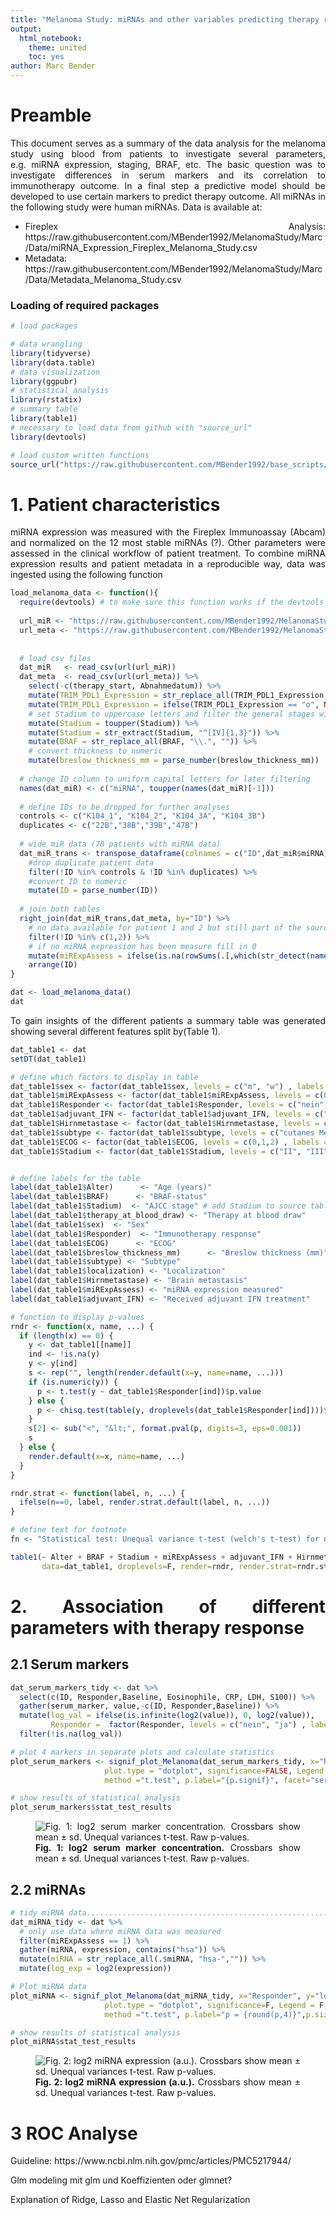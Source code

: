 ---
title: "Melanoma Study: miRNAs and other variables predicting therapy response"
output:
  html_notebook:
    theme: united
    toc: yes
author: Marc Bender
---

<style>
p.caption {
  font-size: 0.8em;
}
body {
text-align: justify}
</style>


# Preamble

This document serves as a summary of the data analysis for the melanoma study using blood from patients to investigate several parameters, e.g. miRNA expression, staging, BRAF, etc. The basic question was to investigate differences in serum markers and its correlation to immunotherapy outcome. In a final step a predictive model should be developed to use certain markers to predict therapy outcome. All miRNAs in the following study were human miRNAs. Data is available at:

  + Fireplex Analysis: https://raw.githubusercontent.com/MBender1992/MelanomaStudy/Marc/Data/miRNA_Expression_Fireplex_Melanoma_Study.csv
  + Metadata: https://raw.githubusercontent.com/MBender1992/MelanomaStudy/Marc/Data/Metadata_Melanoma_Study.csv

### Loading of required packages

```{r, message = FALSE}
# load packages

# data wrangling
library(tidyverse)
library(data.table)
# data visualization
library(ggpubr)
# statistical analysis
library(rstatix)
# summary table
library(table1)
# necessary to load data from github with "source_url"
library(devtools)

# load custom written functions
source_url("https://raw.githubusercontent.com/MBender1992/base_scripts/Marc/R_functions.R")  
```


# 1. Patient characteristics

miRNA expression was measured with the Fireplex Immunoassay (Abcam) and normalized on the 12 most stable miRNAs (?). Other parameters were assessed in the clinical workflow of patient treatment. To combine miRNA expression results and patient metadata in a reproducible way, data was ingested using the following function 

```{r, message = FALSE}
load_melanoma_data <- function(){
  require(devtools) # to make sure this function works if the devtools package is not loaded previously
  
  url_miR <- "https://raw.githubusercontent.com/MBender1992/MelanomaStudy/Marc/Data/miRNA_Expression_Fireplex_Melanoma_Study.csv" 
  url_meta <- "https://raw.githubusercontent.com/MBender1992/MelanomaStudy/Marc/Data/Metadata_Melanoma_Study.csv" 
  
  
  # load csv files
  dat_miR   <- read_csv(url(url_miR)) 
  dat_meta  <- read_csv(url(url_meta)) %>%
    select(-c(therapy_start, Abnahmedatum)) %>%
    mutate(TRIM_PDL1_Expression = str_replace_all(TRIM_PDL1_Expression,"\\++","+")) %>% 
    mutate(TRIM_PDL1_Expression = ifelse(TRIM_PDL1_Expression == "o", NA,TRIM_PDL1_Expression)) %>%
    # set Stadium to uppercase letters and filter the general stages without substages "A", "B", "C"
    mutate(Stadium = toupper(Stadium)) %>%
    mutate(Stadium = str_extract(Stadium, "^[IV]{1,3}")) %>%
    mutate(BRAF = str_replace_all(BRAF, "\\.", "")) %>% 
    # convert thickness to numeric
    mutate(breslow_thickness_mm = parse_number(breslow_thickness_mm))
 
  # change ID column to uniform capital letters for later filtering
  names(dat_miR) <- c("miRNA", toupper(names(dat_miR)[-1]))
  
  # define IDs to be dropped for further analyses
  controls <- c("K104_1", "K104_2", "K104_3A", "K104_3B")
  duplicates <- c("22B","38B","39B","47B")
  
  # wide miR data (78 patients with miRNA data)
  dat_miR_trans <- transpose_dataframe(colnames = c("ID",dat_miR$miRNA), data = dat_miR) %>%
    #drop duplicate patient data 
    filter(!ID %in% controls & !ID %in% duplicates) %>%   
    #convert ID to numeric
    mutate(ID = parse_number(ID))
  
  # join both tables
  right_join(dat_miR_trans,dat_meta, by="ID") %>% 
    # no data available for patient 1 and 2 but still part of the source table
    filter(!ID %in% c(1,2)) %>% 
    # if no miRNA expression has been measure fill in 0
    mutate(miRExpAssess = ifelse(is.na(rowSums(.[,which(str_detect(names(.),"mir"))])), 0,1))  %>%
    arrange(ID)
}

dat <- load_melanoma_data()
dat
```

To gain insights of the different patients a summary table was generated showing several different features split by(Table 1). 


```{r, message = FALSE}
dat_table1 <- dat
setDT(dat_table1)

# define which factors to display in table
dat_table1$sex <- factor(dat_table1$sex, levels = c("m", "w") , labels = c("Male", "Female"))
dat_table1$miRExpAssess <- factor(dat_table1$miRExpAssess, levels = c(0, 1) , labels = c("no", "yes"))
dat_table1$Responder <- factor(dat_table1$Responder, levels = c("nein", "ja",2) , labels = c("no", "yes","P-value"))
dat_table1$adjuvant_IFN <- factor(dat_table1$adjuvant_IFN, levels = c("nein", "ja") , labels = c("no", "yes"))
dat_table1$Hirnmetastase <- factor(dat_table1$Hirnmetastase, levels = c("nein", "ja") , labels = c("no", "yes"))
dat_table1$subtype <- factor(dat_table1$subtype, levels = c("cutanes Melanom", "Schleimhautmelanom") , labels = c("cutaneous", "mucosal"))
dat_table1$ECOG <- factor(dat_table1$ECOG, levels = c(0,1,2) , labels = c("0", "1", "2"))
dat_table1$Stadium <- factor(dat_table1$Stadium, levels = c("II", "III","IV") , labels = c("II", "III","IV"))


# define labels for the table
label(dat_table1$Alter)      <- "Age (years)"
label(dat_table1$BRAF)      <- "BRAF-status"
label(dat_table1$Stadium)  <- "AJCC stage" # add Stadium to source table
label(dat_table1$therapy_at_blood_draw) <- "Therapy at blood draw"
label(dat_table1$sex)  <- "Sex"
label(dat_table1$Responder)  <- "Immunotherapy response"
label(dat_table1$ECOG)      <- "ECOG"
label(dat_table1$breslow_thickness_mm)      <- "Breslow thickness (mm)" # change to double
label(dat_table1$subtype) <- "Subtype"
label(dat_table1$localization) <- "Localization"
label(dat_table1$Hirnmetastase) <- "Brain metastasis"
label(dat_table1$miRExpAssess) <- "miRNA expression measured"
label(dat_table1$adjuvant_IFN) <- "Received adjuvant IFN treatment"

# function to display p-values  
rndr <- function(x, name, ...) {
  if (length(x) == 0) {
    y <- dat_table1[[name]] 
    ind <- !is.na(y)
    y <- y[ind]
    s <- rep("", length(render.default(x=y, name=name, ...)))
    if (is.numeric(y)) {
      p <- t.test(y ~ dat_table1$Responder[ind])$p.value
    } else {
      p <- chisq.test(table(y, droplevels(dat_table1$Responder[ind])))$p.value
    }
    s[2] <- sub("<", "&lt;", format.pval(p, digits=3, eps=0.001))
    s
  } else {
    render.default(x=x, name=name, ...)
  }
}

rndr.strat <- function(label, n, ...) {
  ifelse(n==0, label, render.strat.default(label, n, ...))
}

# define text for footnote
fn <- "Statistical test: Unequal variance t-test (welch's t-test) for numerical data and chi² test for categorical data. Raw p-values are shown."

table1(~ Alter + BRAF + Stadium + miRExpAssess + adjuvant_IFN + Hirnmetastase + sex + ECOG + breslow_thickness_mm + subtype + localization | Responder,
       data=dat_table1, droplevels=F, render=rndr, render.strat=rndr.strat, footnote = fn)

```


# 2. Association of different parameters with therapy response

## 2.1 Serum markers

```{r, message = FALSE}
dat_serum_markers_tidy <- dat %>%
  select(c(ID, Responder,Baseline, Eosinophile, CRP, LDH, S100)) %>% 
  gather(serum_marker, value,-c(ID, Responder,Baseline)) %>%
  mutate(log_val = ifelse(is.infinite(log2(value)), 0, log2(value)),
         Responder =  factor(Responder, levels = c("nein", "ja") , labels = c("no", "yes"))) %>% 
  filter(!is.na(log_val)) 

# plot 4 markers in separate plots and calculate statistics
plot_serum_markers <- signif_plot_Melanoma(dat_serum_markers_tidy, x="Responder", y="log_val", p.adj = "fdr",
                     plot.type = "dotplot", significance=FALSE, Legend = FALSE, ylab = "log2 serum marker concentration",
                     method ="t.test", p.label="{p.signif}", facet="serum_marker")

# show results of statistical analysis 
plot_serum_markers$stat_test_results
```
![**Fig. 1: log2 serum marker concentration.** Crossbars show mean ± sd. Unequal variances t-test. Raw p-values.](https://raw.githubusercontent.com/MBender1992/MelanomaStudy/Marc/Results/serum%20markers.png)


## 2.2 miRNAs

```{r, message = FALSE}
# tidy miRNA data.....................................................................................................
dat_miRNA_tidy <- dat %>% 
  # only use data where miRNA data was measured 
  filter(miRExpAssess == 1) %>%
  gather(miRNA, expression, contains("hsa")) %>%
  mutate(miRNA = str_replace_all(.$miRNA, "hsa-","")) %>%
  mutate(log_exp = log2(expression))

# Plot miRNA data
plot_miRNA <- signif_plot_Melanoma(dat_miRNA_tidy, x="Responder", y="log_exp", signif=0.05, p.adj = "fdr", 
                     plot.type = "dotplot", significance=F, Legend = F, var.equal = F,
                     method ="t.test", p.label="p = {round(p,4)}",p.size = 3, facet="miRNA")

# show results of statistical analysis 
plot_miRNA$stat_test_results
```

![**Fig. 2: log2 miRNA expression (a.u.).** Crossbars show mean ± sd. Unequal variances t-test. Raw p-values.](https://raw.githubusercontent.com/MBender1992/MelanomaStudy/Marc/Results/miRNAs.png)





# 3 ROC Analyse
Guideline: https://www.ncbi.nlm.nih.gov/pmc/articles/PMC5217944/

Glm modeling mit glm und Koeffizienten oder glmnet? 

Explanation of Ridge, Lasso and Elastic Net Regularization

